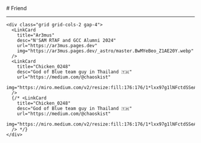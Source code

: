 
<BaseLayout title="Friend">
  <BaseCard title="Friend">
# Friend

---

    <div class="grid grid-cols-2 gap-4">
      <LinkCard
        title="Ar3mus"
        desc="N'SAM RTAF and GCC Alumni 2024"
        url="https://ar3mus.pages.dev"
        img="https://ar3mus.pages.dev/_astro/master.BwMYeBeo_Z1AE20Y.webp"
      />
      <LinkCard
        title="Chicken_0248"
        desc="God of Blue team guy in Thailand 🇹🇭"
        url="https://medium.com/@chaoskist"
        img="https://miro.medium.com/v2/resize:fill:176:176/1*lxx97g1lNFctdSSeA1sHoQ.png"
      />
      {/* <LinkCard
        title="Chicken_0248"
        desc="God of Blue team guy in Thailand 🇹🇭"
        url="https://medium.com/@chaoskist"
        img="https://miro.medium.com/v2/resize:fill:176:176/1*lxx97g1lNFctdSSeA1sHoQ.png"
      /> */}
    </div>

  </BaseCard>
</BaseLayout>
